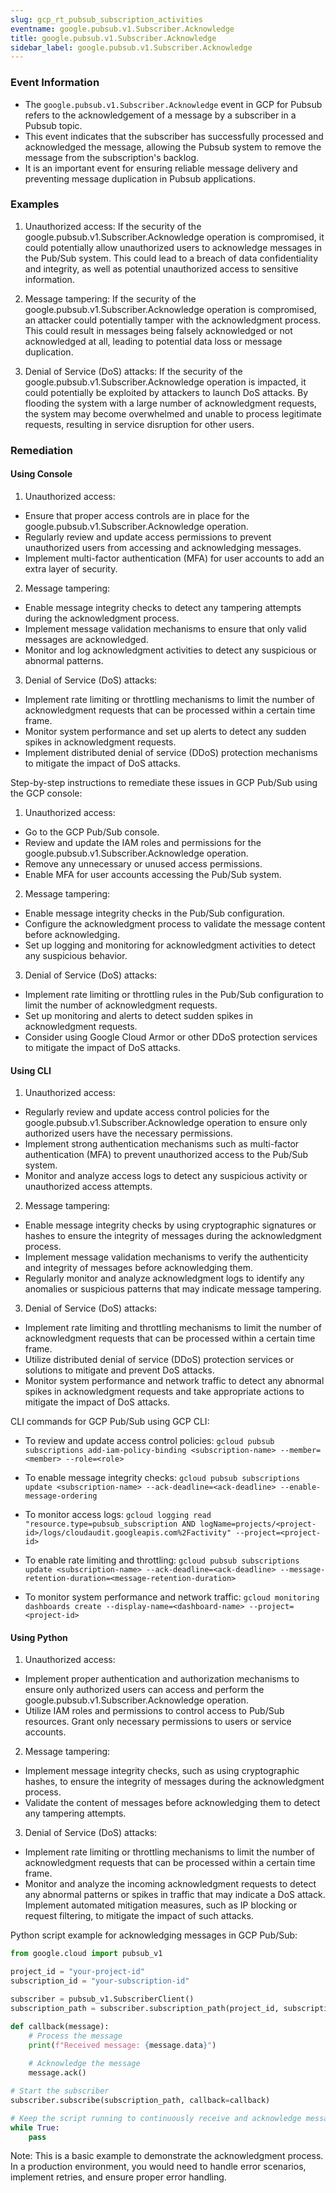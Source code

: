 ```yaml
--- 
slug: gcp_rt_pubsub_subscription_activities
eventname: google.pubsub.v1.Subscriber.Acknowledge
title: google.pubsub.v1.Subscriber.Acknowledge
sidebar_label: google.pubsub.v1.Subscriber.Acknowledge
---
```

                       
### Event Information

- The `google.pubsub.v1.Subscriber.Acknowledge` event in GCP for Pubsub refers to the acknowledgement of a message by a subscriber in a Pubsub topic.
- This event indicates that the subscriber has successfully processed and acknowledged the message, allowing the Pubsub system to remove the message from the subscription's backlog.
- It is an important event for ensuring reliable message delivery and preventing message duplication in Pubsub applications.


### Examples

1. Unauthorized access: If the security of the google.pubsub.v1.Subscriber.Acknowledge operation is compromised, it could potentially allow unauthorized users to acknowledge messages in the Pub/Sub system. This could lead to a breach of data confidentiality and integrity, as well as potential unauthorized access to sensitive information.

2. Message tampering: If the security of the google.pubsub.v1.Subscriber.Acknowledge operation is compromised, an attacker could potentially tamper with the acknowledgment process. This could result in messages being falsely acknowledged or not acknowledged at all, leading to potential data loss or message duplication.

3. Denial of Service (DoS) attacks: If the security of the google.pubsub.v1.Subscriber.Acknowledge operation is impacted, it could potentially be exploited by attackers to launch DoS attacks. By flooding the system with a large number of acknowledgment requests, the system may become overwhelmed and unable to process legitimate requests, resulting in service disruption for other users.

### Remediation

#### Using Console

1. Unauthorized access:
- Ensure that proper access controls are in place for the google.pubsub.v1.Subscriber.Acknowledge operation.
- Regularly review and update access permissions to prevent unauthorized users from accessing and acknowledging messages.
- Implement multi-factor authentication (MFA) for user accounts to add an extra layer of security.

2. Message tampering:
- Enable message integrity checks to detect any tampering attempts during the acknowledgment process.
- Implement message validation mechanisms to ensure that only valid messages are acknowledged.
- Monitor and log acknowledgment activities to detect any suspicious or abnormal patterns.

3. Denial of Service (DoS) attacks:
- Implement rate limiting or throttling mechanisms to limit the number of acknowledgment requests that can be processed within a certain time frame.
- Monitor system performance and set up alerts to detect any sudden spikes in acknowledgment requests.
- Implement distributed denial of service (DDoS) protection mechanisms to mitigate the impact of DoS attacks.

Step-by-step instructions to remediate these issues in GCP Pub/Sub using the GCP console:
1. Unauthorized access:
- Go to the GCP Pub/Sub console.
- Review and update the IAM roles and permissions for the google.pubsub.v1.Subscriber.Acknowledge operation.
- Remove any unnecessary or unused access permissions.
- Enable MFA for user accounts accessing the Pub/Sub system.

2. Message tampering:
- Enable message integrity checks in the Pub/Sub configuration.
- Configure the acknowledgment process to validate the message content before acknowledging.
- Set up logging and monitoring for acknowledgment activities to detect any suspicious behavior.

3. Denial of Service (DoS) attacks:
- Implement rate limiting or throttling rules in the Pub/Sub configuration to limit the number of acknowledgment requests.
- Set up monitoring and alerts to detect sudden spikes in acknowledgment requests.
- Consider using Google Cloud Armor or other DDoS protection services to mitigate the impact of DoS attacks.

#### Using CLI

1. Unauthorized access:
- Regularly review and update access control policies for the google.pubsub.v1.Subscriber.Acknowledge operation to ensure only authorized users have the necessary permissions.
- Implement strong authentication mechanisms such as multi-factor authentication (MFA) to prevent unauthorized access to the Pub/Sub system.
- Monitor and analyze access logs to detect any suspicious activity or unauthorized access attempts.

2. Message tampering:
- Enable message integrity checks by using cryptographic signatures or hashes to ensure the integrity of messages during the acknowledgment process.
- Implement message validation mechanisms to verify the authenticity and integrity of messages before acknowledging them.
- Regularly monitor and analyze acknowledgment logs to identify any anomalies or suspicious patterns that may indicate message tampering.

3. Denial of Service (DoS) attacks:
- Implement rate limiting and throttling mechanisms to limit the number of acknowledgment requests that can be processed within a certain time frame.
- Utilize distributed denial of service (DDoS) protection services or solutions to mitigate and prevent DoS attacks.
- Monitor system performance and network traffic to detect any abnormal spikes in acknowledgment requests and take appropriate actions to mitigate the impact of DoS attacks.

CLI commands for GCP Pub/Sub using GCP CLI:
- To review and update access control policies:
  `gcloud pubsub subscriptions add-iam-policy-binding <subscription-name> --member=<member> --role=<role>`

- To enable message integrity checks:
  `gcloud pubsub subscriptions update <subscription-name> --ack-deadline=<ack-deadline> --enable-message-ordering`

- To monitor access logs:
  `gcloud logging read "resource.type=pubsub_subscription AND logName=projects/<project-id>/logs/cloudaudit.googleapis.com%2Factivity" --project=<project-id>`

- To enable rate limiting and throttling:
  `gcloud pubsub subscriptions update <subscription-name> --ack-deadline=<ack-deadline> --message-retention-duration=<message-retention-duration>`

- To monitor system performance and network traffic:
  `gcloud monitoring dashboards create --display-name=<dashboard-name> --project=<project-id>`

#### Using Python

1. Unauthorized access:
- Implement proper authentication and authorization mechanisms to ensure only authorized users can access and perform the google.pubsub.v1.Subscriber.Acknowledge operation.
- Utilize IAM roles and permissions to control access to Pub/Sub resources. Grant only necessary permissions to users or service accounts.

2. Message tampering:
- Implement message integrity checks, such as using cryptographic hashes, to ensure the integrity of messages during the acknowledgment process.
- Validate the content of messages before acknowledging them to detect any tampering attempts.

3. Denial of Service (DoS) attacks:
- Implement rate limiting or throttling mechanisms to limit the number of acknowledgment requests that can be processed within a certain time frame.
- Monitor and analyze the incoming acknowledgment requests to detect any abnormal patterns or spikes in traffic that may indicate a DoS attack. Implement automated mitigation measures, such as IP blocking or request filtering, to mitigate the impact of such attacks.

Python script example for acknowledging messages in GCP Pub/Sub:

```python
from google.cloud import pubsub_v1

project_id = "your-project-id"
subscription_id = "your-subscription-id"

subscriber = pubsub_v1.SubscriberClient()
subscription_path = subscriber.subscription_path(project_id, subscription_id)

def callback(message):
    # Process the message
    print(f"Received message: {message.data}")
    
    # Acknowledge the message
    message.ack()

# Start the subscriber
subscriber.subscribe(subscription_path, callback=callback)

# Keep the script running to continuously receive and acknowledge messages
while True:
    pass
```

Note: This is a basic example to demonstrate the acknowledgment process. In a production environment, you would need to handle error scenarios, implement retries, and ensure proper error handling.


 